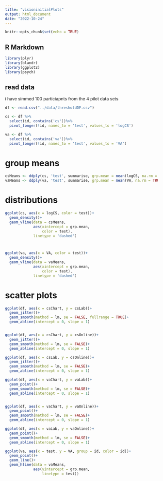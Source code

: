 ```yaml
---
title: "visioninitialPlots"
output: html_document
date: "2022-10-24"
---
```


```r
knitr::opts_chunk$set(echo = TRUE)
```

## R Markdown


```r
library(plyr)
library(blandr)
library(ggplot2)
library(psych)
```

## read data
i have simmed 100 particiapnts from the 4 pilot data sets
```r
df <- read.csv("../data/thresholdDF.csv")
```

```r
cs <- df %>%
  select(id, contains('cs'))%>%
  pivot_longer(!id, names_to = 'test', values_to = 'logCS')

```

```r
va <- df %>%
  select(id, contains('va'))%>%
  pivot_longer(!id, names_to = 'test', values_to = 'VA')
```

# group means
```r

csMeans <- ddply(cs, 'test', summarise, grp.mean = mean(logCS, na.rm = TRUE))
vaMeans <- ddply(va, 'test', summarise, grp.mean = mean(VA, na.rm = TRUE))

```

# distributions
```r
ggplot(cs, aes(x = logCS, color = test))+
  geom_density()+
  geom_vline(data = csMeans, 
             aes(xintercept = grp.mean,
                 color = test),
             linetype = 'dashed')



ggplot(va, aes(x = VA, color = test))+
  geom_density()+
  geom_vline(data = vaMeans, 
             aes(xintercept = grp.mean,
                 color = test),
             linetype = 'dashed')

```

# scatter plots
```r
ggplot(df, aes(x = csChart, y = csLab))+
  geom_jitter()+
  geom_smooth(method = lm, se = FALSE, fullrange = TRUE)+
  geom_abline(intercept = 0, slope = 1)


ggplot(df, aes(x = csChart, y = csOnline))+
  geom_jitter()+
  geom_smooth(method = lm, se = FALSE)+
  geom_abline(intercept = 0, slope = 1)

ggplot(df, aes(x = csLab, y = csOnline))+
  geom_jitter()+
  geom_smooth(method = lm, se = FALSE)+
  geom_abline(intercept = 0, slope = 1)
```

```r
ggplot(df, aes(x = vaChart, y = vaLab))+
  geom_point()+
  geom_smooth(method = lm, se = FALSE)+
  geom_abline(intercept = 0, slope = 1)


ggplot(df, aes(x = vaChart, y = vaOnline))+
  geom_point()+
  geom_smooth(method = lm, se = FALSE)+
  geom_abline(intercept = 0, slope = 1)

ggplot(df, aes(x = vaLab, y = vaOnline))+
  geom_point()+
  geom_smooth(method = lm, se = FALSE)+
  geom_abline(intercept = 0, slope = 1)
```

```r
ggplot(va, aes(x = test, y = VA, group = id, color = id))+
  geom_point()+
  geom_line()+
  geom_hline(data = vaMeans, 
             aes(yintercept = grp.mean,
                 linetype = test))
```